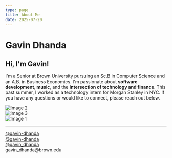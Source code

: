 ```yaml
---
type: page
title: About Me
date: 2025-07-20
---
```



# Gavin Dhanda

<h2 className={styles.welcomeGradient}> Hi, I'm Gavin! </h2>

<p> I'm a Senior at Brown University pursuing an Sc.B in Computer Science and an A.B. in Business Economics. I'm passionate about <b> software development</b>, <b>music</b>, and the <b>intersection of technology and finance</b>. This past summer, I worked as a technology intern for Morgan Stanley in NYC. If you have any questions or would like to connect, please reach out below. </p>

<div className={styles.imageRow}>
  <div className={styles.imageContainer}>
    <img src="/images/aboutme/guitar.jpg" alt="Image 2" className={styles.edgeImage} />
  </div>
  <div className={styles.imageContainer}>
    <img src="/images/aboutme/ranch.jpg" alt="Image 3" className={styles.midImage} />
  </div>
  <div className={styles.imageContainer}>
    <img src="/images/aboutme/golf.jpg" alt="Image 1" className={styles.edgeImage} style={{ animationDelay: '2500ms' }}/>
  </div>
  
</div>

---
<div style={{ lineHeight: '0.2em' }}>
<div className={styles.iconContainer}>
  <Icon name="linkedin" size="1.5em" />
  <a href="https://linkedin.com/in/gavin-dhanda" target="_blank" rel="noopener noreferrer" >
    @gavin-dhanda
  </a>
</div>

<div className={styles.iconContainer}>
  <Icon name="github" size="1.5em"/>
  <a href="https://github.com/gavin-dhanda" target="_blank" rel="noopener noreferrer" >
    @gavin-dhanda
  </a>
</div>

<div className={styles.iconContainer}>
  <Icon name="instagram" size="1.5em" />
  <a href="https://instagram.com/gavin_dhanda/" target="_blank" rel="noopener noreferrer" >
    @gavin_dhanda
  </a>
</div>

<div className={styles.iconContainer}>
  <Icon name="email" size="1.5em" />
  gavin_dhanda@brown.edu 
</div>
</div>
